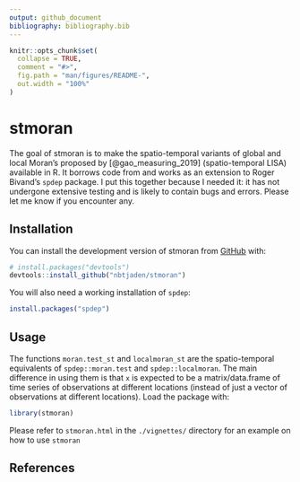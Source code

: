 ```yaml
---
output: github_document
bibliography: bibliography.bib
---
```


<!-- README.md is generated from README.Rmd. Please edit that file -->

```r
knitr::opts_chunk$set(
  collapse = TRUE,
  comment = "#>",
  fig.path = "man/figures/README-",
  out.width = "100%"
)
```

# stmoran

<!-- badges: start -->

<!-- badges: end -->

The goal of stmoran is to make the spatio-temporal variants of global and local Moran's proposed by [@gao_measuring_2019] (spatio-temporal LISA) available in R. It borrows code from and works as an extension to Roger Bivand's `spdep` package. I put this together because I needed it: it has not undergone extensive testing and is likely to contain bugs and errors. Please let me know if you encounter any.

## Installation

You can install the development version of stmoran from [GitHub](https://github.com/) with:

``` r
# install.packages("devtools")
devtools::install_github("nbtjaden/stmoran")
```

You will also need a working installation of `spdep`:

``` r
install.packages("spdep")
```

## Usage

The functions `moran.test_st` and `localmoran_st` are the spatio-temporal equivalents of `spdep::moran.test` and `spdep::localmoran`. The main difference in using them is that `x` is expected to be a matrix/data.frame of time series of observations at different locations (instead of just a vector of observations at different locations). Load the package with:

```r
library(stmoran)
```

Please refer to `stmoran.html` in the `./vignettes/` directory for an example on how to use `stmoran`

## References
